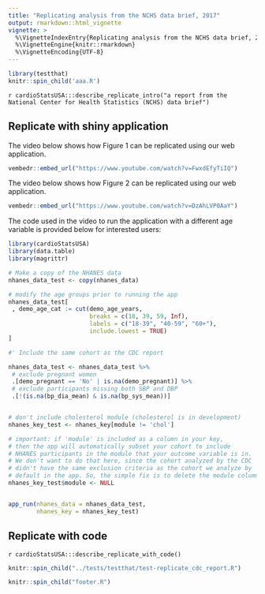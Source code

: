 ```yaml
---
title: "Replicating analysis from the NCHS data brief, 2017"
output: rmarkdown::html_vignette
vignette: >
  %\VignetteIndexEntry{Replicating analysis from the NCHS data brief, 2017}
  %\VignetteEngine{knitr::rmarkdown}
  %\VignetteEncoding{UTF-8}
---
```


```r
library(testthat)
knitr::spin_child('aaa.R')
```

`r cardioStatsUSA:::describe_replicate_intro("a report from the National Center for Health Statistics (NCHS) data brief")`

## Replicate with shiny application

The video below shows how Figure 1 can be replicated using our web application.

```r
vembedr::embed_url("https://www.youtube.com/watch?v=FwxdEfyTiIQ")
```


The video below shows how Figure 2 can be replicated using our web application.

```r
vembedr::embed_url("https://www.youtube.com/watch?v=DzAhLVP0AaY")
```

The code used in the video to run the application with a different age variable is provided below for interested users:

```r

library(cardioStatsUSA)
library(data.table)
library(magrittr)

# Make a copy of the NHANES data
nhanes_data_test <- copy(nhanes_data)

# modify the age groups prior to running the app
nhanes_data_test[
 , demo_age_cat := cut(demo_age_years,
                       breaks = c(18, 39, 59, Inf),
                       labels = c("18-39", "40-59", "60+"),
                       include.lowest = TRUE)
]

#' Include the same cohort as the CDC report

nhanes_data_test <- nhanes_data_test %>%
 # exclude pregnant women
 .[demo_pregnant == 'No' | is.na(demo_pregnant)] %>%
 # exclude participants missing both SBP and DBP
 .[!(is.na(bp_dia_mean) & is.na(bp_sys_mean))]


# don't include cholesterol module (cholesterol is in development)
nhanes_key_test <- nhanes_key[module != 'chol']

# important: if 'module' is included as a column in your key,
# then the app will automatically subset your cohort to include
# NHANES participants in the module that your outcome variable is in.
# We don't want to do that here, since the cohort analyzed by the CDC 
# didn't have the same exclusion criteria as the cohort we analyze by
# default in the app. So, the simple fix is to delete the module column:
nhanes_key_test$module <- NULL


app_run(nhanes_data = nhanes_data_test,
        nhanes_key = nhanes_key_test)


```


## Replicate with code

`r cardioStatsUSA:::describe_replicate_with_code()` 

```r
knitr::spin_child("../tests/testthat/test-replicate_cdc_report.R")
```

```r
knitr::spin_child("footer.R")
```
